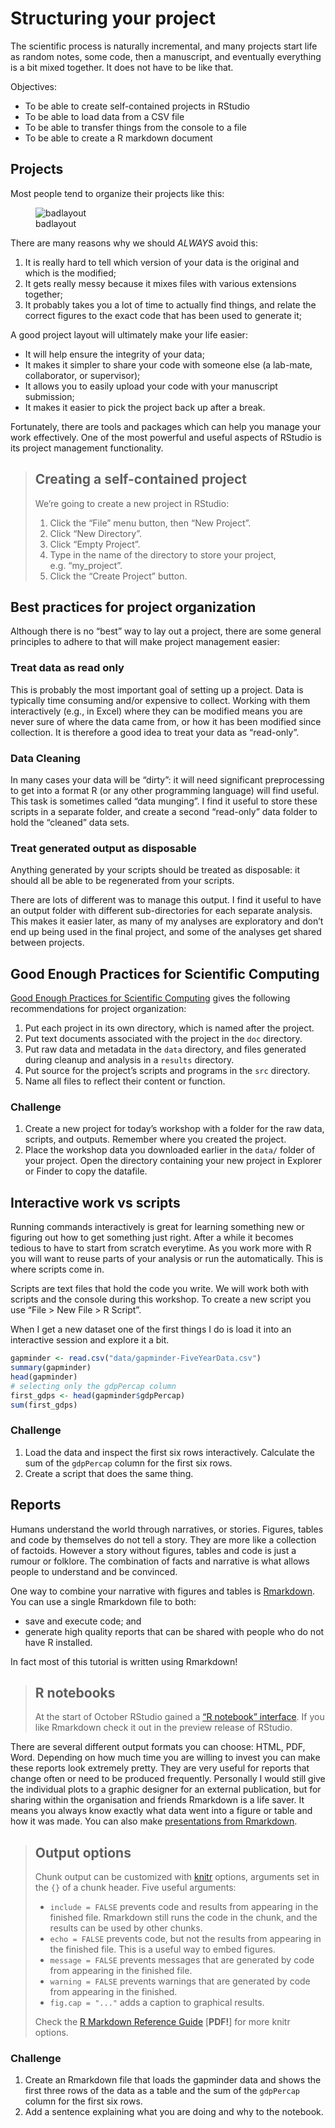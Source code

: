 # Structuring your project

The scientific process is naturally incremental, and many projects start
life as random notes, some code, then a manuscript, and eventually everything
is a bit mixed together. It does not have to be like that.

Objectives:

* To be able to create self-contained projects in RStudio
* To be able to load data from a CSV file
* To be able to transfer things from the console to a file
* To be able to create a R markdown document


## Projects

Most people tend to organize their projects like this:

![badlayout](imgs/bad_layout.png)

There are many reasons why we should *ALWAYS* avoid this:

1. It is really hard to tell which version of your data is
the original and which is the modified;
2. It gets really messy because it mixes files with various
extensions together;
3. It probably takes you a lot of time to actually find
things, and relate the correct figures to the exact code
that has been used to generate it;

A good project layout will ultimately make your life easier:

* It will help ensure the integrity of your data;
* It makes it simpler to share your code with someone else
(a lab-mate, collaborator, or supervisor);
* It allows you to easily upload your code with your manuscript submission;
* It makes it easier to pick the project back up after a break.

Fortunately, there are tools and packages which can help you manage your
work effectively. One of the most powerful and useful aspects of RStudio
is its project management functionality.

> ## Creating a self-contained project
>
> We're going to create a new project in RStudio:
>
> 1. Click the "File" menu button, then "New Project".
> 2. Click "New Directory".
> 3. Click "Empty Project".
> 4. Type in the name of the directory to store your project, e.g. "my_project".
> 5. Click the "Create Project" button.


## Best practices for project organization

Although there is no "best" way to lay out a project, there are some general
principles to adhere to that will make project management easier:

### Treat data as read only

This is probably the most important goal of setting up a project. Data is
typically time consuming and/or expensive to collect. Working with them
interactively (e.g., in Excel) where they can be modified means you are never
sure of where the data came from, or how it has been modified since collection.
It is therefore a good idea to treat your data as "read-only".

### Data Cleaning

In many cases your data will be "dirty": it will need significant preprocessing
to get into a format R (or any other programming language) will find useful. This
task is sometimes called "data munging". I find it useful to store these scripts
in a separate folder, and create a second "read-only" data folder to hold the
"cleaned" data sets.

### Treat generated output as disposable

Anything generated by your scripts should be treated as disposable: it should
all be able to be regenerated from your scripts.

There are lots of different was to manage this output. I find it useful to
have an output folder with different sub-directories for each separate
analysis. This makes it easier later, as many of my analyses are exploratory
and don't end up being used in the final project, and some of the analyses
get shared between projects.


## Good Enough Practices for Scientific Computing

[Good Enough Practices for Scientific Computing](https://github.com/swcarpentry/good-enough-practices-in-scientific-computing/blob/gh-pages/good-enough-practices-for-scientific-computing.pdf) gives the following recommendations for project organization:

1. Put each project in its own directory, which is named after the project.
2. Put text documents associated with the project in the `doc` directory.
3. Put raw data and metadata in the `data` directory, and files generated
   during cleanup and analysis in a `results` directory.
4. Put source for the project's scripts and programs in the `src` directory.
5. Name all files to reflect their content or function.

### Challenge

1. Create a new project for today's workshop with a folder for the raw data,
   scripts, and outputs. Remember where you created the project.
2. Place the workshop data you downloaded earlier in the `data/` folder of
   your project. Open the directory containing your new project in Explorer or
   Finder to copy the datafile.


## Interactive work vs scripts

Running commands interactively is great for learning something new or figuring
out how to get something just right. After a while it becomes tedious to have
to start from scratch everytime. As you work more with R you will want to reuse
parts of your analysis or run the automatically. This is where scripts come in.

Scripts are text files that hold the code you write. We will work both with
scripts and the console during this workshop. To create a new script you use
"File > New File > R Script".

When I get a new dataset one of the first things I do is load it into an
interactive session and explore it a bit.

```r
gapminder <- read.csv("data/gapminder-FiveYearData.csv")
summary(gapminder)
head(gapminder)
# selecting only the gdpPercap column
first_gdps <- head(gapminder$gdpPercap)
sum(first_gdps)
```

### Challenge

1. Load the data and inspect the first six rows interactively. Calculate the
   sum of the `gdpPercap` column for the first six rows.
1. Create a script that does the same thing.


## Reports

Humans understand the world through narratives, or stories. Figures, tables
and code by themselves do not tell a story. They are more like a collection of
factoids. However a story without figures, tables and code is just a rumour or
folklore. The combination of facts and narrative is what allows people to
understand and be convinced.

One way to combine your narrative with figures and tables is
[Rmarkdown](http://rmarkdown.rstudio.com/lesson-1.html). You can use a single
Rmarkdown file to both:

* save and execute code; and
* generate high quality reports that can be shared with people who do not have
  R installed.

In fact most of this tutorial is written using Rmarkdown!

> ## R notebooks
>
> At the start of October RStudio gained a ["R notebook"
> interface](https://www.r-bloggers.com/r-notebooks/). If you like Rmarkdown
> check it out in the preview release of RStudio.

There are several different output formats you can choose: HTML, PDF, Word.
Depending on how much time you are willing to invest you can make these
reports look extremely pretty. They are very useful for reports that change
often or need to be produced frequently. Personally I would still give the
individual plots to a graphic designer for an external publication, but for
sharing within the organisation and friends Rmarkdown is a life saver. It
means you always know exactly what data went into a figure or table and how
it was made. You can also make [presentations from Rmarkdown](https://support.rstudio.com/hc/en-us/articles/200486468-Authoring-R-Presentations).

> ## Output options
>
> Chunk output can be customized with [knitr](http://yihui.name/knitr/options/)
> options, arguments set in the `{}` of a chunk header. Five useful arguments:
>
> * `include = FALSE` prevents code and results from appearing in the
>   finished file. Rmarkdown still runs the code in the chunk, and the
>   results can be used by other chunks.
> * `echo = FALSE` prevents code, but not the results from appearing in
>   the finished file. This is a useful way to embed figures.
> * `message = FALSE` prevents messages that are generated by code from
>   appearing in the finished file.
> * `warning = FALSE` prevents warnings that are generated by code from
>   appearing in the finished.
> * `fig.cap = "..."` adds a caption to graphical results.
>
> Check the [R Markdown Reference
> Guide](https://www.rstudio.com/wp-content/uploads/2015/03/rmarkdown-reference.pdf) [**PDF!**] for more knitr
> options.

### Challenge

1. Create an Rmarkdown file that loads the gapminder data and shows the
   first three rows of the data as a table and the sum of the `gdpPercap`
   column for the first six rows.
2. Add a sentence explaining what you are doing and why to the notebook.
